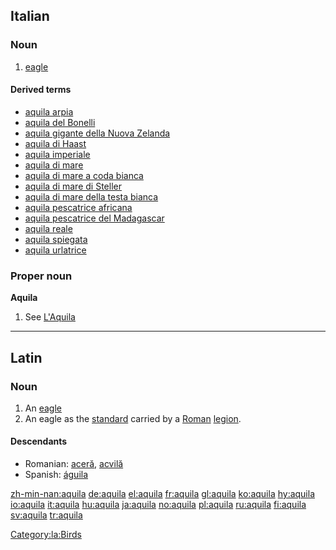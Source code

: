{{see|Aquila}}

==Italian==

===Noun===
{{it-noun|aquil|f|a|e}}

# [[eagle]]
====Derived terms====
*[[aquila arpia]]
*[[aquila del Bonelli]]
*[[aquila gigante della Nuova Zelanda]]
*[[aquila di Haast]]
*[[aquila imperiale]]
*[[aquila di mare]]
*[[aquila di mare a coda bianca]]
*[[aquila di mare di Steller]]
*[[aquila di mare della testa bianca]]
*[[aquila pescatrice africana]]
*[[aquila pescatrice del Madagascar]]
*[[aquila reale]]
*[[aquila spiegata]]
*[[aquila urlatrice]]

===Proper noun===
'''Aquila'''

# See [[L'Aquila]]

----

==Latin==

===Noun===
{{la-noun|aquila|aquilae|aquilae|f|first}}

# An [[eagle]]
# An eagle as the [[standard]] carried by a [[Roman]] [[legion]].

====Descendants====
*Romanian: [[aceră]], [[acvilă]]
*Spanish: [[águila]]

[[Category:la:Birds]]

[[zh-min-nan:aquila]]
[[de:aquila]]
[[el:aquila]]
[[fr:aquila]]
[[gl:aquila]]
[[ko:aquila]]
[[hy:aquila]]
[[io:aquila]]
[[it:aquila]]
[[hu:aquila]]
[[ja:aquila]]
[[no:aquila]]
[[pl:aquila]]
[[ru:aquila]]
[[fi:aquila]]
[[sv:aquila]]
[[tr:aquila]]